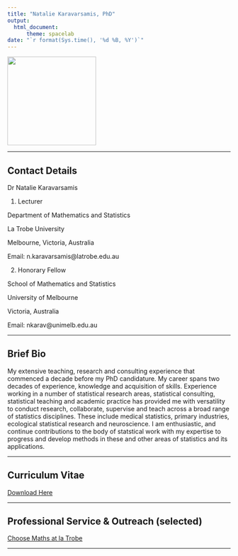 ```yaml
---
title: "Natalie Karavarsamis, PhD"
output: 
  html_document:
      theme: spacelab
date: "`r format(Sys.time(), '%d %B, %Y')`"
---
```


<img src= "https://github.com/natalie-karavarsamis/natalie-karavarsamis.github.io/blob/master/Staff_pic.png?raw=true" style="width: 200px;"/>

---

## Contact Details <br> 
Dr Natalie Karavarsamis 

1. Lecturer 

Department of Mathematics and Statistics 

La Trobe University 

Melbourne, Victoria, Australia 

Email: n.karavarsamis@latrobe.edu.au 


2. Honorary Fellow

School of Mathematics and Statistics

University of Melbourne

Victoria, Australia 

Email: nkarav@unimelb.edu.au

---

## Brief Bio
My extensive teaching, research and consulting experience that commenced a decade before my PhD candidature. My career spans two decades of experience, knowledge and acquisition of skills. Experience working in a number of statistical research areas, statistical consulting, statistical teaching and academic practice has provided me with versatility to conduct research, collaborate, supervise and teach across a broad range of statistics disciplines. These include medical statistics, primary industries, ecological statistical research and neuroscience. I am enthusiastic, and continue contributions to the body of statstical work with my expertise to progress and develop methods in these and other areas of statistics and its applications. 

---

## Curriculum Vitae

[Download Here](natalie-karavarsamis.github.io/KaravarsamisCV-2018.pdf)

---

## Professional Service & Outreach (selected)

[Choose Maths at la Trobe](natalie-karavarsamis.github.io/CHOOSEMATHS_comes_to_La_Trobe-Intranet.pdf)

---


